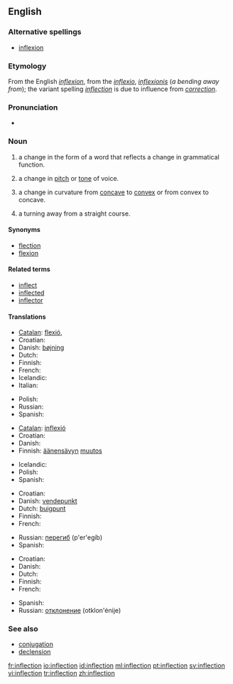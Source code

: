 {{selfref|For inflection templates, see [[Wiktionary:Inflection templates]].}}
==English==
{{wikipedia}}

===Alternative spellings===
*[[inflexion]]

===Etymology===
From the English ''[[inflexion]]'', from the {{L.}} ''[[inflexio]]'', ''[[inflexionis]]'' (''a bending away from''); the variant spelling ''[[inflection]]'' is due to influence from ''[[correction]]''.

===Pronunciation===
*{{audio|en-us-inflection.ogg|Audio (US)}}

===Noun===
{{en-noun|s|-}}

# {{grammar}} a change in the form of a word that reflects a change in grammatical function.
# a change in [[pitch]] or [[tone]] of voice.
# {{context|math}} a change in curvature from [[concave]] to [[convex]] or from convex to concave.
# a turning away from a straight course.

====Synonyms====
*[[flection]]
*[[flexion]]

====Related terms====
*[[inflect]]
*[[inflected]]
*[[inflector]]

====Translations====
{{trans-top|a change in the form of a word that reflects a change in grammatical function}}
* [[Catalan]]: [[flexió]], {{f}}
* Croatian: {{t-|hr|fleksija|f}}
* Danish: [[bøjning]]
* Dutch: {{t+|nl|verbuiging|f}}
* Finnish: {{t-|fi|taivutus}}
* French: {{t+|fr|inflexion}}
* Icelandic: {{t-|is|beyging|f}}
* Italian: {{t+|it|desinenza|f}}
{{trans-mid}}
* Polish: {{t|pl|odmiana|f}}
* Russian: {{t+|ru|склонение|n|tr=sklon'énije|sc=Cyrl}}
* Spanish: {{t-|es|flexión|f}}
{{trans-bottom}}

{{trans-top|a change in pitch or tone of voice}}
* [[Catalan]]: [[inflexió]] {{f}}
* Croatian: {{t-|hr|infleksija|f}}
* Danish: {{t-|da|modulation}}
* Finnish: [[äänensävy|äänensävyn]] [[muutos]]
{{trans-mid}}
* Icelandic: {{t-|is|raddblær|m}}
* Polish: {{t|pl|modulacja|f}}
* Spanish: {{t-|es|inflexión|f}}
{{trans-bottom}}

{{trans-top|a change in curvature from concave to convex or from convex to concave}}
* Croatian: {{t-|hr|infleksija|f}}
* Danish: [[vendepunkt]]
* Dutch: [[buigpunt]] {{n}}
* Finnish: {{t-|fi|käännepiste}}
* French: {{t-|fr|point d'inflexion}}
{{trans-mid}}
* Russian: [[перегиб]] (p'er'egíb) {{n}}
* Spanish: {{t-|es|punto de inflexión}}
{{trans-bottom}}

{{trans-top|a turning away from a straight course}}
* Croatian: {{t-|hr|otklon|m}}
* Danish: {{t-|da|afvigelse}}
* Dutch: {{t+|nl|bocht}}
* Finnish: {{t-|fi|suunnanmuutos}}
* French: {{t+|fr|inflexion}}
{{trans-mid}}
* Spanish: {{t-|es|inflexión}}
* Russian: [[отклонение]] (otklon'énije) {{n}}
{{trans-bottom}}

===See also===
*[[conjugation]]
*[[declension]]

[[fr:inflection]]
[[io:inflection]]
[[id:inflection]]
[[ml:inflection]]
[[pt:inflection]]
[[sv:inflection]]
[[vi:inflection]]
[[tr:inflection]]
[[zh:inflection]]